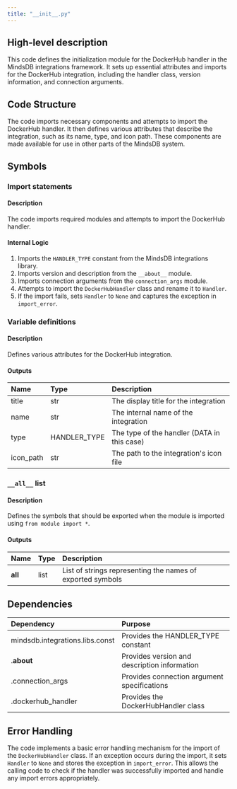 ```yaml
---
title: "__init__.py"
---
```


## High-level description
This code defines the initialization module for the DockerHub handler in the MindsDB integrations framework. It sets up essential attributes and imports for the DockerHub integration, including the handler class, version information, and connection arguments.

## Code Structure
The code imports necessary components and attempts to import the DockerHub handler. It then defines various attributes that describe the integration, such as its name, type, and icon path. These components are made available for use in other parts of the MindsDB system.

## Symbols

### Import statements
#### Description
The code imports required modules and attempts to import the DockerHub handler.

#### Internal Logic
1. Imports the `HANDLER_TYPE` constant from the MindsDB integrations library.
2. Imports version and description from the `__about__` module.
3. Imports connection arguments from the `connection_args` module.
4. Attempts to import the `DockerHubHandler` class and rename it to `Handler`.
5. If the import fails, sets `Handler` to `None` and captures the exception in `import_error`.

### Variable definitions
#### Description
Defines various attributes for the DockerHub integration.

#### Outputs
| Name | Type | Description |
|:-----|:-----|:------------|
| title | str | The display title for the integration |
| name | str | The internal name of the integration |
| type | HANDLER_TYPE | The type of the handler (DATA in this case) |
| icon_path | str | The path to the integration's icon file |

### `__all__` list
#### Description
Defines the symbols that should be exported when the module is imported using `from module import *`.

#### Outputs
| Name | Type | Description |
|:-----|:-----|:------------|
| __all__ | list | List of strings representing the names of exported symbols |

## Dependencies
| Dependency | Purpose |
|:-----------|:--------|
| mindsdb.integrations.libs.const | Provides the HANDLER_TYPE constant |
| .__about__ | Provides version and description information |
| .connection_args | Provides connection argument specifications |
| .dockerhub_handler | Provides the DockerHubHandler class |

## Error Handling
The code implements a basic error handling mechanism for the import of the `DockerHubHandler` class. If an exception occurs during the import, it sets `Handler` to `None` and stores the exception in `import_error`. This allows the calling code to check if the handler was successfully imported and handle any import errors appropriately.